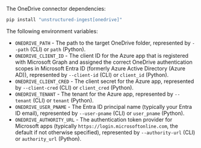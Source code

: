 The OneDrive connector dependencies:

  ```bash CLI, Python
  pip install "unstructured-ingest[onedrive]"
  ```


<AdditionalIngestDependencies />

The following environment variables:

- `ONEDRIVE_PATH` - The path to the target OneDrive folder, represented by `--path` (CLI) or `path` (Python).
- `ONEDRIVE_CLIENT_ID` - The client ID for the Azure app that is registered with Microsoft Graph and assigned the correct OneDrive authentication scopes in Microsoft Entra ID (formerly Azure Active Directory (Azure AD)), represented by `--client-id` (CLI) or `client_id` (Python).
- `ONEDRIVE_CLIENT_CRED` - The client secret for the Azure app, represented by `--client-cred` (CLI) or `client_cred` (Python).
- `ONEDRIVE_TENANT` - The tenant for the Azure app, represented by `--tenant` (CLI) or `tenant` (Python).
- `ONEDRIVE_USER_PNAME` - The Entra ID principal name (typically your Entra ID email), represented by `--user-pname` (CLI) or `user_pname` (Python).
- `ONEDRIVE_AUTHORITY_URL` - The authentication token provider for Microsoft apps (typically `https://login.microsoftonline.com`, the default if not otherwise specified), represented by `--authority-url` (CLI) or `authority_url` (Python).


